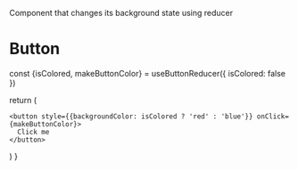 
Component that changes its background state using reducer

<Meta title="Components/Button" />

# Button



  

  const {isColored, makeButtonColor} = useButtonReducer({
    isColored: false
  })

  return (

    <button style={{backgroundColor: isColored ? 'red' : 'blue'}} onClick={makeButtonColor}>
      Click me
    </button>
  )
}

